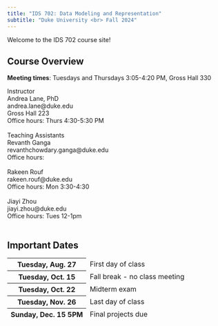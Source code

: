 ```yaml
---
title: "IDS 702: Data Modeling and Representation"
subtitle: "Duke University <br> Fall 2024"
---
```


Welcome to the IDS 702 course site!

## Course Overview

**Meeting times**: Tuesdays and Thursdays 3:05-4:20 PM, Gross Hall 330

```{=html}
<a>Instructor</a> <br/>
Andrea Lane, PhD <br/>
andrea.lane@duke.edu <br/>
Gross Hall 223 <br/>
Office hours: Thurs 4:30-5:30 PM
<br/> <br/>
```
```{=html}
<a>Teaching Assistants</a> <br/>
Revanth Ganga <br/>
revanthchowdary.ganga@duke.edu <br/>
Office hours: 
<br/> <br/>
Rakeen Rouf <br/>
rakeen.rouf@duke.edu <br/>
Office hours: Mon 3:30-4:30
<br/> <br/>
Jiayi Zhou <br/>
jiayi.zhou@duke.edu <br/>
Office hours: Tues 12-1pm
<br/> <br/>
```
## Important Dates

```{=html}
<table class="table table-hover">
  <thead>
    <tr class="table-primary">
      <th scope="row">Tuesday, Aug. 27</th>
      <td>First day of class</td>
    </tr>
    <tr class="table-primary">
      <th scope="row">Tuesday, Oct. 15</th>
      <td>Fall break - no class meeting</td>
    </tr>
    <tr class="table-primary">
      <th scope="row">Tuesday, Oct. 22</th>
      <td>Midterm exam</td>
    </tr>
    <tr class="table-primary">
      <th scope="row">Tuesday, Nov. 26 </th>
      <td>Last day of class </td>
    </tr>
        <tr class="table-primary">
      <th scope="row">Sunday, Dec. 15 5PM </th>
      <td>Final projects due </td>
    </tr>
  </tbody>
</table>
```
